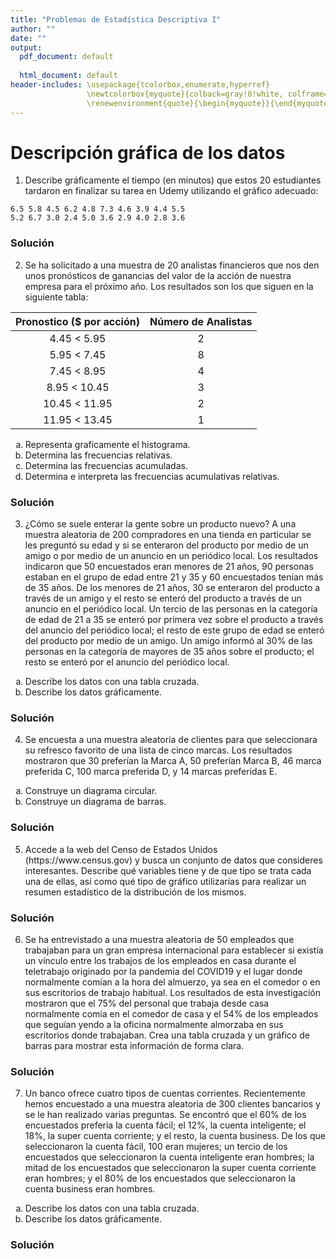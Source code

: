 ```yaml
---
title: "Problemas de Estadística Descriptiva I"
author: ""
date: ""
output:
  pdf_document: default
              
  html_document: default
header-includes: \usepackage{tcolorbox,enumerate,hyperref}
                 \newtcolorbox{myquote}{colback=gray!8!white, colframe=red!75!black}
                 \renewenvironment{quote}{\begin{myquote}}{\end{myquote}}
---
```


# Descripción gráfica de los datos

1. Describe gráficamente el tiempo (en minutos) que estos 20 estudiantes tardaron en finalizar su tarea en Udemy utilizando el gráfico adecuado:

```
6.5 5.8 4.5 6.2 4.8 7.3 4.6 3.9 4.4 5.5 
5.2 6.7 3.0 2.4 5.0 3.6 2.9 4.0 2.8 3.6
```    

### Solución
\begin{myquote}
Un histograma es tal vez la mejor forma de agrupar los datos en clases para una variable continua.
\end{myquote}

2. Se ha solicitado a una muestra de 20 analistas financieros que nos den unos pronósticos de ganancias del valor de la acción de nuestra empresa para el próximo año. Los resultados son los que siguen en la siguiente tabla:

| Pronostico ($ por acción) | Número de Analistas |
|:-------------------------:|:-------------------:|
| 4.45 < 5.95               | 2                   |
| 5.95 < 7.45               | 8                   |
| 7.45 < 8.95               | 4                   |
| 8.95 < 10.45              | 3                   |
| 10.45 < 11.95             | 2                   |
| 11.95 < 13.45             | 1                   |

  a. Representa graficamente el histograma.
  b. Determina las frecuencias relativas. 
  c. Determina las frecuencias acumuladas. 
  d. Determina e interpreta las frecuencias acumulativas relativas.
  
### Solución
\begin{myquote}
Recuerda que en este caso $n = 20$, que para obtener las frecuencias relativas, debes dividir las absolutas entre n, y que para las acumuladas debes ir acumulando frecuencias de las observaciones menores o iguales a las que tengas en cada grupo.
\end{myquote}

3. ¿Cómo se suele enterar la gente sobre un producto nuevo? A una muestra aleatoria de 200 compradores en una tienda en particular se les preguntó su edad y si se enteraron del producto por medio de un amigo o por medio de un anuncio en un periódico local. Los resultados indicaron que 50 encuestados eran menores de 21 años, 90 personas estaban en el grupo de edad entre 21 y 35 y 60 encuestados tenían más de 35 años. De los menores de 21 años, 30 se enteraron del producto a través de un amigo y el resto se enteró del producto a través de un anuncio en el periódico local. Un tercio de las personas en la categoría de edad de 21 a 35 se enteró por primera vez sobre el producto a través del anuncio del periódico local; el resto de este grupo de edad se enteró del producto por medio de un amigo. Un amigo informó al 30% de las personas en la categoría de mayores de 35 años sobre el producto; el resto se enteró por el anuncio del periódico local.

a. Describe los datos con una tabla cruzada. 
b. Describe los datos gráficamente.  

### Solución
\begin{myquote}
En la tabla cruzada piensa que tienes dos variables: edad y forma de enterarse del producto, por tanto uno irá en fila y otro en columna.

En el gráfico, piensa que el diagrama de barras puede apilarse o ser representado con barras una al lado del otro para poder cruzar ambas variables.
\end{myquote}

4. Se encuesta a una muestra aleatoria de clientes para que seleccionara su refresco favorito de una lista de cinco marcas. Los resultados mostraron que 30 preferían la Marca A, 50 preferían Marca B, 46 marca preferida C, 100 marca preferida D, y 14 marcas preferidas E.

a. Construye un diagrama circular. 
b. Construye un diagrama de barras.

### Solución
\begin{myquote}
A la hora de representar el diagrama circular, deberás hacer una regla de tres, donde la totalidad del círculo son 360º.
\end{myquote}

5. Accede a la web del Censo de Estados Unidos (https://www.census.gov) y busca un conjunto de datos que consideres interesantes. Describe qué variables tiene y de que tipo se trata cada una de ellas, así como qué tipo de gráfico utilizarías para realizar un resumen estadístico de la distribución de los mismos. 


### Solución
\begin{myquote}
A ver qué variable eliges, hay miles que el censo recopila cada año!!!
\end{myquote}

6. Se ha entrevistado a una muestra aleatoria de 50 empleados que trabajaban para un gran empresa internacional para establecer si existía un vínculo entre los trabajos de los empleados en casa durante el teletrabajo originado por la pandemia del COVID19 y el lugar donde normalmente comían a la hora del almuerzo, ya sea en el comedor o en sus escritorios de trabajo habitual. Los resultados de esta investigación mostraron que el 75% del personal que trabaja desde casa normalmente comía en el comedor de casa y el 54% de los empleados que seguían yendo a la oficina normalmente almorzaba en sus escritorios donde trabajaban. Crea una tabla cruzada y un gráfico de barras para mostrar esta información de forma clara.

### Solución
\begin{myquote}
De nuevo vuelves a tener dos variables para decidir cual va en fila y cual en la columna de la tabla cruzada
\end{myquote}


7. Un banco ofrece cuatro tipos de cuentas corrientes. Recientemente hemos encuestado a una muestra aleatoria de 300 clientes bancarios y se le han realizado varias preguntas. Se encontró que el 60% de los encuestados preferia la cuenta fácil; el 12%, la cuenta inteligente; el 18%, la super cuenta corriente; y el resto, la cuenta business. De los que seleccionaron la cuenta fácil, 100 eran mujeres; un tercio de los encuestados que seleccionaron la cuenta inteligente eran hombres; la mitad de los encuestados que seleccionaron la super cuenta corriente eran hombres; y el 80% de los encuestados que seleccionaron la cuenta business eran hombres.

  a. Describe los datos con una tabla cruzada. 
  b. Describe los datos gráficamente.


### Solución
\begin{myquote}
Otro ejercicio similar de tablas cruzadas, decide de nuevo qué dos variables tienes entre manos y cual quieres colocar en fila y en columna.
\end{myquote}